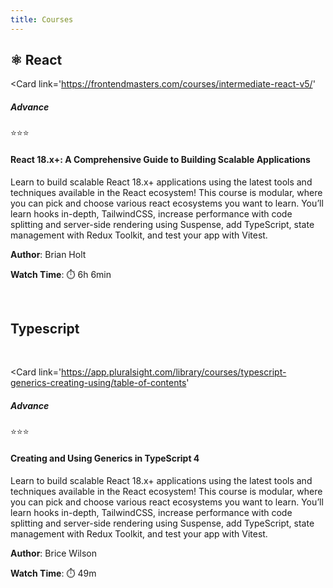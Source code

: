 ```yaml
---
title: Courses
---
```



<div style="margin-bottom: 16px">

## ⚛️ React

</div>

<Card 
	link='https://frontendmasters.com/courses/intermediate-react-v5/'
>
<Row justifyContent='space-between' alignItems='center'>
<Col>

##### Advance

</Col>
<Col>⭐⭐⭐</Col>
</Row>

#### React 18.x+: A Comprehensive Guide to Building Scalable Applications

Learn to build scalable React 18.x+ applications using the latest tools and techniques available in the React ecosystem! This course is modular, where you can pick and choose various react ecosystems you want to learn. You’ll learn hooks in-depth, TailwindCSS, increase performance with code splitting and server-side rendering using Suspense, add TypeScript, state management with Redux Toolkit, and test your app with Vitest.

<Row justifyContent='space-between' marginTop={16}>
<Col>

**Author**: Brian Holt

</Col>
<Col>

**Watch Time**: ⏱️ 6h 6min

</Col>
</Row>
</Card>

<br />

<span>

## Typescript

</span>

<br />

<Card 
	link='https://app.pluralsight.com/library/courses/typescript-generics-creating-using/table-of-contents'
>
<Row justifyContent='space-between'>
<Col>

##### Advance

</Col>
<Col>⭐⭐⭐</Col>
</Row>

#### Creating and Using Generics in TypeScript 4

Learn to build scalable React 18.x+ applications using the latest tools and techniques available in the React ecosystem! This course is modular, where you can pick and choose various react ecosystems you want to learn. You’ll learn hooks in-depth, TailwindCSS, increase performance with code splitting and server-side rendering using Suspense, add TypeScript, state management with Redux Toolkit, and test your app with Vitest.

<Row justifyContent='space-between' marginTop={16}>
<Col>

**Author**: Brice Wilson

</Col>
<Col>

**Watch Time**: ⏱️ 49m

</Col>
</Row>
</Card>
